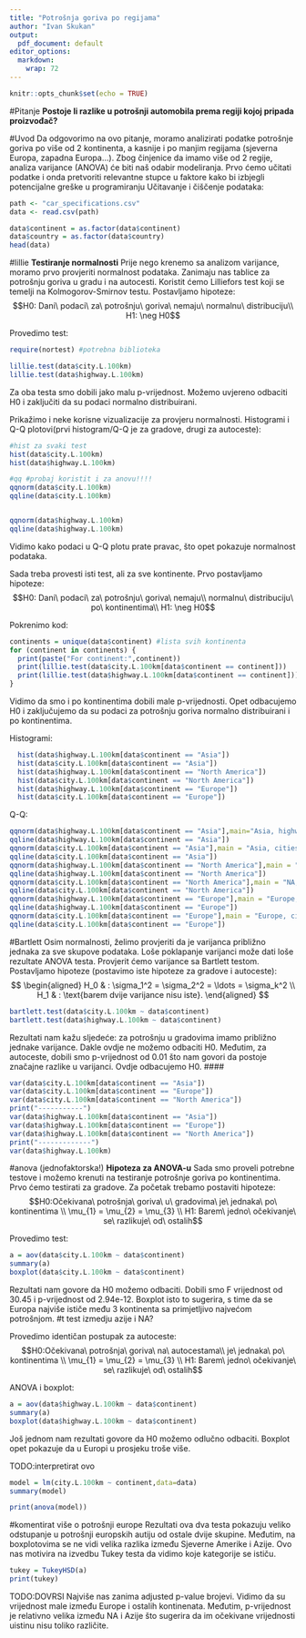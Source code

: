 ```yaml
---
title: "Potrošnja goriva po regijama"
author: "Ivan Skukan"
output:
  pdf_document: default
editor_options: 
  markdown: 
    wrap: 72
---
```


```r
knitr::opts_chunk$set(echo = TRUE)
```

#Pitanje 
**Postoje li razlike u potrošnji automobila prema regiji kojoj pripada proizvođač?**

#Uvod 
Da odgovorimo na ovo pitanje, moramo analizirati podatke potrošnje
goriva po više od 2 kontinenta, a kasnije i po manjim regijama (sjeverna
Europa, zapadna Europa...). Zbog činjenice da imamo više od 2 regije,
analiza varijance (ANOVA) će biti naš odabir modeliranja. Prvo ćemo
učitati podatke i onda pretvoriti relevantne stupce u faktore kako bi
izbjegli potencijalne greške u programiranju Učitavanje i čiščenje
podataka:

```r
path <- "car_specifications.csv"
data <- read.csv(path)

data$continent = as.factor(data$continent)
data$country = as.factor(data$country)
head(data)
```

#lillie 
**Testiranje normalnosti** 
Prije nego krenemo sa analizom
varijance, moramo prvo provjeriti normalnost podataka. Zanimaju nas
tablice za potrošnju goriva u gradu i na autocesti. Koristit ćemo
Lilliefors test koji se temelji na Kolmogorov-Smirnov testu. Postavljamo
hipoteze:
$$H0: Dani\ podaci\ za\ potrošnju\ goriva\ nemaju\ normalnu\ distribuciju\\
H1: \neg H0$$

Provedimo test:

```r
require(nortest) #potrebna biblioteka

lillie.test(data$city.L.100km)
lillie.test(data$highway.L.100km)
```
Za oba testa smo dobili jako malu p-vrijednost. Možemo uvjereno odbaciti
H0 i zaključiti da su podaci normalno distribuirani.

Prikažimo i neke korisne vizualizacije za provjeru normalnosti.
Histogrami i Q-Q plotovi(prvi histogram/Q-Q je za gradove, drugi za autoceste):
```r
#hist za svaki test
hist(data$city.L.100km)
hist(data$highway.L.100km)

#qq #probaj koristit i za anovu!!!!
qqnorm(data$city.L.100km)
qqline(data$city.L.100km)


qqnorm(data$highway.L.100km)
qqline(data$highway.L.100km)


```
Vidimo kako podaci u Q-Q plotu prate pravac, što opet pokazuje normalnost podataka.

Sada treba provesti isti test, ali za sve kontinente. Prvo postavljamo
hipoteze:
$$H0: Dani\ podaci\ za\ potrošnju\ goriva\ nemaju\\ normalnu\ distribuciju\ po\ kontinentima\\
H1: \neg H0$$

Pokrenimo kod:

```r
continents = unique(data$continent) #lista svih kontinenta
for (continent in continents) {
  print(paste("For continent:",continent))
  print(lillie.test(data$city.L.100km[data$continent == continent]))
  print(lillie.test(data$highway.L.100km[data$continent == continent]))
}
```

Vidimo da smo i po kontinentima dobili male p-vrijednosti. Opet
odbacujemo H0 i zaključujemo da su podaci za potrošnju goriva normalno
distribuirani i po kontinentima.

Histogrami:
```r
  hist(data$highway.L.100km[data$continent == "Asia"])
  hist(data$city.L.100km[data$continent == "Asia"])
  hist(data$highway.L.100km[data$continent == "North America"])
  hist(data$city.L.100km[data$continent == "North America"])
  hist(data$highway.L.100km[data$continent == "Europe"])
  hist(data$city.L.100km[data$continent == "Europe"])
```

Q-Q:
```r
qqnorm(data$highway.L.100km[data$continent == "Asia"],main="Asia, highways")
qqline(data$highway.L.100km[data$continent == "Asia"])
qqnorm(data$city.L.100km[data$continent == "Asia"],main = "Asia, cities")
qqline(data$city.L.100km[data$continent == "Asia"])
qqnorm(data$highway.L.100km[data$continent == "North America"],main = "NA,highways")
qqline(data$highway.L.100km[data$continent == "North America"])
qqnorm(data$city.L.100km[data$continent == "North America"],main = "NA, cities")
qqline(data$city.L.100km[data$continent == "North America"])
qqnorm(data$highway.L.100km[data$continent == "Europe"],main = "Europe, highways")
qqline(data$highway.L.100km[data$continent == "Europe"])
qqnorm(data$city.L.100km[data$continent == "Europe"],main = "Europe, cities")
qqline(data$city.L.100km[data$continent == "Europe"])
```
#Bartlett 
Osim normalnosti, želimo provjeriti da je varijanca približno
jednaka za sve skupove podataka. Loše poklapanje varijanci može dati
loše rezultate ANOVA testa. Provjerit ćemo varijance sa Bartlett testom.
Postavljamo hipoteze (postavimo iste hipoteze za gradove i autoceste):
$$ \begin{aligned}
  H_0 & : \sigma_1^2 = \sigma_2^2 = \ldots = \sigma_k^2 \\
  H_1 & : \text{barem dvije varijance nisu iste}.
\end{aligned} $$

```r
bartlett.test(data$city.L.100km ~ data$continent)
bartlett.test(data$highway.L.100km ~ data$continent)
```

Rezultati nam kažu sljedeće: za potrošnju u gradovima imamo približno
jednake varijance. Dakle ovdje ne možemo odbaciti H0. Međutim, za
autoceste, dobili smo p-vrijednost od 0.01 što nam govori da postoje
značajne razlike u varijanci. Ovdje odbacujemo H0. \####

```r
var(data$city.L.100km[data$continent == "Asia"])
var(data$city.L.100km[data$continent == "Europe"])
var(data$city.L.100km[data$continent == "North America"])
print("-----------")
var(data$highway.L.100km[data$continent == "Asia"])
var(data$highway.L.100km[data$continent == "Europe"])
var(data$highway.L.100km[data$continent == "North America"])
print("-------------")
var(data$highway.L.100km)
```

#anova (jednofaktorska!) 
**Hipoteza za ANOVA-u** 
Sada smo proveli potrebne testove i možemo krenuti na testiranje potrošnje goriva po kontinentima. Prvo ćemo testirati za gradove. Za početak trebamo postaviti hipoteze:
$$H0:Očekivana\ potrošnja\ goriva\ u\ gradovima\ je\ jednaka\ po\ kontinentima \\
\mu_{1} = \mu_{2} = \mu_{3} \\
H1: Barem\ jedno\ očekivanje\ se\ razlikuje\ od\ ostalih$$

Provedimo test:
```r
a = aov(data$city.L.100km ~ data$continent)
summary(a)
boxplot(data$city.L.100km ~ data$continent)
```
Rezultati nam govore da H0 možemo odbaciti. Dobili smo F vrijednost od 30.45 i p-vrijednost od 2.94e-12. Boxplot isto to sugerira, s time da se Europa najviše ističe među 3 kontinenta sa primjetljivo najvećom potrošnjom.
#t test izmedju azije i NA?


Provedimo identičan postupak za autoceste:
$$H0:Očekivana\ potrošnja\ goriva\ na\ autocestama\\ je\ jednaka\ po\ kontinentima \\
\mu_{1} = \mu_{2} = \mu_{3} \\
H1: Barem\ jedno\ očekivanje\ se\ razlikuje\ od\ ostalih$$

ANOVA i boxplot:
```r
a = aov(data$highway.L.100km ~ data$continent)
summary(a)
boxplot(data$highway.L.100km ~ data$continent)
```

Još jednom nam rezultati govore da H0 možemo odlučno odbaciti.
Boxplot opet pokazuje da u Europi u prosjeku troše više.

TODO:interpretirat ovo
```r
model = lm(city.L.100km ~ continent,data=data)
summary(model)

print(anova(model))
```
#komentirat više o potrošnji europe
Rezultati ova dva testa pokazuju veliko odstupanje u potrošnji europskih autiju od ostale dvije skupine. Međutim, na boxplotovima se ne vidi velika razlika između Sjeverne Amerike i Azije. Ovo nas motivira na izvedbu Tukey testa da vidimo koje kategorije se ističu.

```r
tukey = TukeyHSD(a)
print(tukey)
```
TODO:DOVRSI
Najviše nas zanima adjusted p-value brojevi. Vidimo da su vrijednost male između Europe i ostalih kontinenata. Međutim, p-vrijednost je relativno velika između NA i Azije što sugerira da im očekivane vrijednosti uistinu nisu toliko različite.